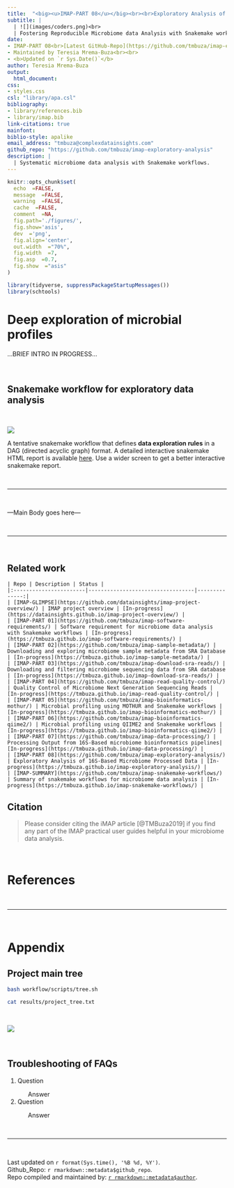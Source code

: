 ```yaml
---
title:  "<big><u>IMAP-PART 08</u></big><br><br>Exploratory Analysis of 16S-Based Microbial Profiles<br><br>"
subtitle: |
  | ![](images/coders.png)<br>
  | Fostering Reproducible Microbiome data Analysis with Snakemake workflow
date:
- IMAP-PART 08<br>[Latest GitHub-Repo](https://github.com/tmbuza/imap-exploratory-analysis/)<br>
- Maintained by Teresia Mrema-Buza<br><br>
- <b>Updated on `r Sys.Date()`</b>
author: Teresia Mrema-Buza
output: 
  html_document: 
css:
- styles.css
csl: "library/apa.csl"
bibliography:
- library/references.bib
- library/imap.bib
link-citations: true
mainfont:
biblio-style: apalike
email_address: "tmbuza@complexdatainsights.com"
github_repo: "https://github.com/tmbuza/imap-exploratory-analysis"
description: |
  | Systematic microbiome data analysis with Snakemake workflows.
---
```



<div id="main-container">

<link rel="preconnect" href="https://fonts.googleapis.com">
<link rel="preconnect" href="https://fonts.gstatic.com" crossorigin>
<link href="https://fonts.googleapis.com/css2?family=Anton" rel="stylesheet">
<link href="https://fonts.googleapis.com/css2?family=Roboto:wght@100;300;400;500;700,900&display=swap" rel="stylesheet">
<link href="https://fonts.googleapis.com/css2?family=Oswald:wght@300;400;700&display=swap" rel="stylesheet">
<link href="https://fonts.googleapis.com/css2?family=Merriweather:wght@300;400;700&display=swap" rel="stylesheet">
<link href="https://fonts.googleapis.com/css2?family=Montserrat:wght@100;200;300;400;700&display=swap" rel="stylesheet">

```r
knitr::opts_chunk$set(
  echo  =FALSE,
  message  =FALSE,
  warning  =FALSE,
  cache  =FALSE,
  comment  =NA,
  fig.path='./figures/',
  fig.show='asis',
  dev  ='png',
  fig.align='center',
  out.width  ="70%",
  fig.width  =7,
  fig.asp  =0.7,
  fig.show  ="asis"
)

library(tidyverse, suppressPackageStartupMessages())
library(schtools)
```

# Deep exploration of microbial profiles


...BRIEF INTRO IN PROGRESS...


<br>

## Snakemake workflow for exploratory data analysis

<br>

![](dags/rulegraph.svg)

A tentative snakemake workflow that defines **data exploration rules** in a DAG (directed acyclic graph) format. 
A detailed interactive snakemake HTML report is available [here](https://complexdatainsights.com/imap/imap-exploratory-analysis/report.html). Use a wider screen to get a better interactive snakemake report.


<br><hr width=100%><br>





---Main Body goes here---




<br><hr width=100%><br>

## Related work
```block


| Repo | Description | Status |
|:-----------------------|----------------------------------|--------------:|
| [IMAP-GLIMPSE](https://github.com/datainsights/imap-project-overview/) | IMAP project overview | [In-progress](https://datainsights.github.io/imap-project-overview/) |
| [IMAP-PART 01](https://github.com/tmbuza/imap-software-requirements/) | Software requirement for microbiome data analysis with Snakemake workflows | [In-progress](https://tmbuza.github.io/imap-software-requirements/) |
| [IMAP-PART 02](https://github.com/tmbuza/imap-sample-metadata/) | Downloading and exploring microbiome sample metadata from SRA Database | [In-progress](https://tmbuza.github.io/imap-sample-metadata/) |
| [IMAP-PART 03](https://github.com/tmbuza/imap-download-sra-reads/) | Downloading and filtering microbiome sequencing data from SRA database | [In-progress](https://tmbuza.github.io/imap-download-sra-reads/) |
| [IMAP-PART 04](https://github.com/tmbuza/imap-read-quality-control/) | Quality Control of Microbiome Next Generation Sequencing Reads | [In-progress](https://tmbuza.github.io/imap-read-quality-control/) |
| [IMAP-PART 05](https://github.com/tmbuza/imap-bioinformatics-mothur/) | Microbial profiling using MOTHUR and Snakemake workflows | [In-progress](https://tmbuza.github.io/imap-bioinformatics-mothur/) |
| [IMAP-PART 06](https://github.com/tmbuza/imap-bioinformatics-qiime2/) | Microbial profiling using QIIME2 and Snakemake workflows | [In-progress](https://tmbuza.github.io/imap-bioinformatics-qiime2/) |
| [IMAP-PART 07](https://github.com/tmbuza/imap-data-processing/) | Processing Output from 16S-Based microbiome bioinformatics pipelines| [In-progress](https://tmbuza.github.io/imap-data-processing/) |
| [IMAP-PART 08](https://github.com/tmbuza/imap-exploratory-analysis/) | Exploratory Analysis of 16S-Based Microbiome Processed Data | [In-progress](https://tmbuza.github.io/imap-exploratory-analysis/) |
| [IMAP-SUMMARY](https://github.com/tmbuza/imap-snakemake-workflows/) | Summary of snakemake workflows for microbiome data analysis | [In-progress](https://tmbuza.github.io/imap-snakemake-workflows/) |
```

## Citation

> Please consider citing the iMAP article [@TMBuza2019] if you find any part of the IMAP practical user guides helpful in your microbiome data analysis.

<br>

# References
::: {#refs}
:::

<br><hr width=100%><br>

# Appendix {-}

## Project main tree
```bash
bash workflow/scripts/tree.sh
```

```bash
cat results/project_tree.txt
```

<br>

![](images/smkreport/screenshot.png)

<br>


## Troubleshooting of FAQs
<ol>
  <li>Question</li>
    <ul>Answer</ul>
  <li>Question</li>
    <ul>Answer</ul>
</ol>


</div> <!-- end main-container -->

<br><hr width=100%><br>

<div id="footer">
Last updated on `r format(Sys.time(), '%B %d, %Y')`.<br>
Github_Repo: `r rmarkdown::metadata$github_repo`.<br>
Repo compiled and maintained by: [`r rmarkdown::metadata$author`](mailto:`r rmarkdown::metadata$email_address`). 
</div>

